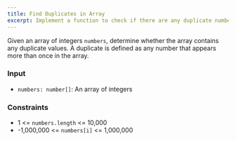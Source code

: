 ```yaml
---
title: Find Duplicates in Array
excerpt: Implement a function to check if there are any duplicate numbers in the array
---
```



Given an array of integers `numbers`, determine whether the array contains any duplicate values. A duplicate is defined as any number that appears more than once in the array.

### Input

- `numbers: number[]`: An array of integers

<MDXTestExamples testCases={runTestCases} />

### Constraints

- 1 &lt;= `numbers.length` &lt;= 10,000
- -1,000,000 &lt;= `numbers[i]` &lt;= 1,000,000
